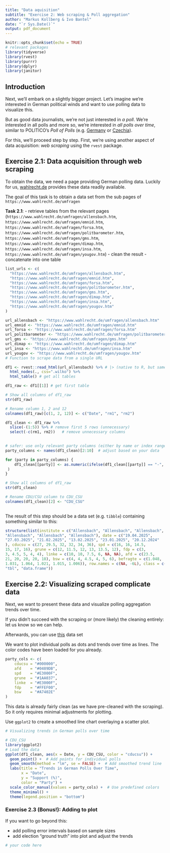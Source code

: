 ```yaml
---
title: "Data aquisition"
subtitle: "Exercise 2: Web scraping & Poll aggregation"
author: "Markus Kollberg & Ivo Bantel"
date: "`r Sys.Date()`"
output: pdf_document
---
```


```r
knitr::opts_chunk$set(echo = TRUE)
# relevant packages
library(tidyverse)
library(rvest)
library(purrr)
library(dplyr)
library(janitor)
```

## Introduction

Next, we'll embark on a slightly bigger project. Let's imagine we're interested in German political winds and want to use polling data to visualize this.

But as good data journalists, we're not just interested in _a poll_. We're interested in all polls and more so, we're interested in *all polls over time*, similar to POLITICO's *Poll of Polls* (e.g. [Germany](https://www.politico.eu/europe-poll-of-polls/germany) or [Czechia](https://www.politico.eu/europe-poll-of-polls/czech-republic)).

For this, we'll proceed step by step. First, we're using another aspect of data acquisition: *web scraping* using the `rvest` package.

## Exercise 2.1: Data acquisition through web scraping

To obtain the data, we need a page providing German polling data. Luckily for us, [wahlrecht.de](https://www.wahlrecht.de) provides these data readily available.

The goal of this task is to obtain a data set from the sub pages of `https://www.wahlrecht.de/umfragen`

**Task 2.1**:
- retrieve tables from the relevant pages (`https://www.wahlrecht.de/umfragen/allensbach.htm`, `https://www.wahlrecht.de/umfragen/emnid.htm`, `https://www.wahlrecht.de/umfragen/forsa.htm`, `https://www.wahlrecht.de/umfragen/politbarometer.htm`, `https://www.wahlrecht.de/umfragen/gms.htm`, `https://www.wahlrecht.de/umfragen/dimap.htm`, `https://www.wahlrecht.de/umfragen/insa.htm`, `https://www.wahlrecht.de/umfragen/yougov.htm`)
- clean the result
- concatenate into one table


```r

list_urls <- c(
  "https://www.wahlrecht.de/umfragen/allensbach.htm",
  "https://www.wahlrecht.de/umfragen/emnid.htm",
  "https://www.wahlrecht.de/umfragen/forsa.htm",
  "https://www.wahlrecht.de/umfragen/politbarometer.htm",
  "https://www.wahlrecht.de/umfragen/gms.htm",
  "https://www.wahlrecht.de/umfragen/dimap.htm",
  "https://www.wahlrecht.de/umfragen/insa.htm",
  "https://www.wahlrecht.de/umfragen/yougov.htm"
)

url_allensbach <- "https://www.wahlrecht.de/umfragen/allensbach.htm"
url_emnid <- "https://www.wahlrecht.de/umfragen/emnid.htm"
url_forsa <- "https://www.wahlrecht.de/umfragen/forsa.htm"
url_politbarometer <- "https://www.wahlrecht.de/umfragen/politbarometer.htm"
url_gms <- "https://www.wahlrecht.de/umfragen/gms.htm"
url_dimap <- "https://www.wahlrecht.de/umfragen/dimap.htm"
url_insa <- "https://www.wahlrecht.de/umfragen/insa.htm"
url_yougov <- "https://www.wahlrecht.de/umfragen/yougov.htm"
# Function to scrape data from a single URL

df1 <- rvest::read_html(url_allensbach) %>% # |> (native to R, but same function)
  html_nodes(., css=".wilko") %>%
  html_table() # get all tables

df1_raw <- df1[[1]] # get first table

# Show all columns of df1_raw
str(df1_raw)

# Rename column 1, 2 and 12
colnames(df1_raw)[c(1, 2, 12)] <- c("Date", "rm1", "rm2")

df1_clean <- df1_raw %>%
  slice(-(1:5)) %>% # remove first 5 rows (unnecessary)
  select(-c(rm1, rm2))   # remove unnecessary columns
  

# safer: use only relevant party columns (either by name or index range)
party_columns <- names(df1_clean)[2:10]  # adjust based on your data

for (party in party_columns) {
    df1_clean[[party]] <- as.numeric(ifelse(df1_clean[[party]] == "-", NA, gsub(",", ".", gsub("%", "", df1_clean[[party]])))
 )    
} 

# Show all columns of df1_raw
str(df1_clean)

# Rename CDU/CSU column to CDU_CSU
colnames(df1_clean)[2] <- "CDU_CSU"
 
```

The result of this step should be a data set (e.g. `tibble`) containing something similar to this:
```r
structure(list(institute = c("Allensbach", "Allensbach", "Allensbach", 
"Allensbach", "Allensbach", "Allensbach"), date = c("19.04.2025", 
"27.03.2025", "21.02.2025", "13.02.2025", "23.01.2025", "20.12.2024"
), cducsu = c(27, 29.5, 32, 32, 34, 36), spd = c(16, 16, 14.5, 
15, 17, 16), grune = c(12, 11.5, 12, 13, 13.5, 12), fdp = c(3, 
3, 4.5, 5, 4, 4), linke = c(10, 10, 7.5, 6, NA, NA), afd = c(23.5, 
21, 20, 20, 20, 18), bsw = c(4, 4, 4.5, 4, 5, 6), befragte = c(1.048, 
1.031, 1.064, 1.021, 1.015, 1.006)), row.names = c(NA, -6L), class = c("tbl_df", 
"tbl", "data.frame"))
```


## Exercise 2.2: Visualizing scraped complicate data

Next, we want to present these data and visualize polling aggregation trends over time.

If you didn't succeed with the scraping or (more likely) the cleaning entirely: let us know so we can help.

Afterwards, you can use [this](https://www.dropbox.com/scl/fi/ub04b3zho4drtrw3pbqre/DE_wahlrecht_polls_student-copy.csv?rlkey=rsk0fhbuly3v8aewe0foxhytm&dl=0) data set

We want to plot individual polls as dots and trends over time as lines. The color codes have been loaded for you already.

```r
party_cols <- c(
    cducsu = "#000000",
    afd    = "#0489DB",
    spd    = "#E3000F",
    grune  = "#1AA037",
    linke  = "#E3000F",
    fdp    = "#FFEF00",
    bsw    = "#A7402E"
)


```

This data is already fairly clean (as we have pre-cleaned with the scraping). So it only requires minimal adjustments for plotting. 

Use `ggplot2` to create a smoothed line chart overlaying a scatter plot.

```r

# Visualizing trends in German polls over time

# CDU_CSU
library(ggplot2)
# Load the data
ggplot(df1_clean, aes(x = Date, y = CDU_CSU, color = "cducsu")) +
  geom_point() +  # Add points for individual polls
  geom_smooth(method = "lm", se = FALSE) +  # Add smoothed trend line
  labs(title = "Trends in German Polls Over Time",
       x = "Date",
       y = "Support (%)",
       color = "Party") +
  scale_color_manual(values = party_cols) +  # Use predefined colors
  theme_minimal() +
  theme(legend.position = "bottom")

```

### Exercise 2.3 (Bonus!): Adding to plot

If you want to go beyond this:

- add polling error intervals based on sample sizes
- add election "ground truth" into plot and adjust the trends

```r

# your code here

```
